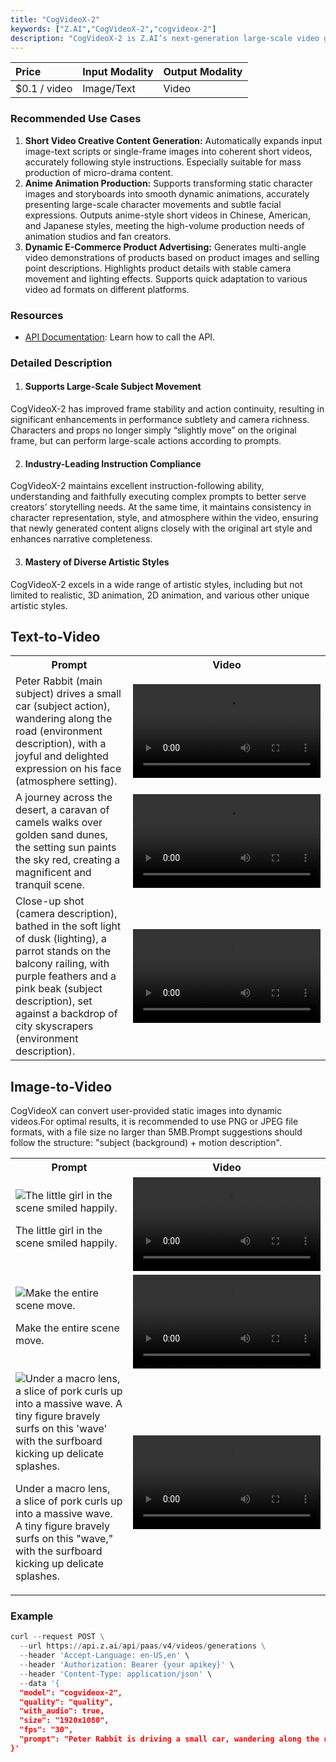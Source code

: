 ```yaml
---
title: "CogVideoX-2"
keywords: ["Z.AI","CogVideoX-2","cogvideox-2"]
description: "CogVideoX-2 is Z.AI’s next-generation large-scale video generation model, with a 38% improvement in text-to-video capabilities. It achieves significant optimizations in large-scale motion, frame stability, instruction compliance, artistic style, and visual aesthetics."
---
```


| **Price**     | **Input Modality** | **Output Modality** |
| :------------ | :----------------- | :------------------ |
| \$0.1 / video | Image/Text         | Video               |

### **Recommended Use Cases**

1. **Short Video Creative Content Generation:** Automatically expands input image-text scripts or single-frame images into coherent short videos, accurately following style instructions. Especially suitable for mass production of micro-drama content.
2. **Anime Animation Production:** Supports transforming static character images and storyboards into smooth dynamic animations, accurately presenting large-scale character movements and subtle facial expressions. Outputs anime-style short videos in Chinese, American, and Japanese styles, meeting the high-volume production needs of animation studios and fan creators.
3. **Dynamic E-Commerce Product Advertising:** Generates multi-angle video demonstrations of products based on product images and selling point descriptions. Highlights product details with stable camera movement and lighting effects. Supports quick adaptation to various video ad formats on different platforms.

### **Resources**

- [API Documentation](/api-reference/video/cogvideox-2&vidu): Learn how to call the API.

### **Detailed Description**

1. #### **Supports Large-Scale Subject Movement**

CogVideoX-2 has improved frame stability and action continuity, resulting in significant enhancements in performance subtlety and camera richness. Characters and props no longer simply “slightly move” on the original frame, but can perform large-scale actions according to prompts.

2. #### **Industry-Leading Instruction Compliance**

CogVideoX-2 maintains excellent instruction-following ability, understanding and faithfully executing complex prompts to better serve creators’ storytelling needs. At the same time, it maintains consistency in character representation, style, and atmosphere within the video, ensuring that newly generated content aligns closely with the original art style and enhances narrative completeness.

3. #### **Mastery of Diverse Artistic Styles**

CogVideoX-2 excels in a wide range of artistic styles, including but not limited to realistic, 3D animation, 2D animation, and various other unique artistic styles.

## Text-to-Video

<table>
<tr>
<th className="w-[30%] p-1 font-semibold">
Prompt

</th>


<th className="p-1 font-semibold">
Video

</th>

</tr>

<tr>
<td className="flex flex-col p-1">
Peter Rabbit (main subject) drives a small car (subject action), wandering along the road (environment description), with a joyful and delighted expression on his face (atmosphere setting).
</td>

<td>
<video className="m-0 p-1" src="https://aigc-files.bigmodel.cn/api/cogvideo/9a384d50-1925-11f0-baf8-2e7ccccecdb2_0.mp4" controls />

</td>

</tr>

<tr>
<td className="flex flex-col p-1">
A journey across the desert, a caravan of camels walks over golden sand dunes, the setting sun paints the sky red, creating a magnificent and tranquil scene.
</td>

<td>
<video className="m-0 p-1" src="https://aigc-files.bigmodel.cn/api/cogvideo/44263660-d966-11ef-98c5-e6b6ade49ab4_0.mp4" controls />

</td>

</tr>

<tr>
<td className="flex flex-col p-1">
Close-up shot (camera description), bathed in the soft light of dusk (lighting), a parrot stands on the balcony railing, with purple feathers and a pink beak (subject description), set against a backdrop of city skyscrapers (environment description).
</td>

<td>
<video className="m-0 p-1" src="https://aigc-files.bigmodel.cn/api/cogvideo/d2a7f00e-1926-11f0-b555-2e4a5f1d681a_0.mp4" controls />

</td>

</tr>

</table>

## Image-to-Video

CogVideoX can convert user-provided static images into dynamic videos.For optimal results, it is recommended to use PNG or JPEG file formats, with a file size no larger than 5MB.Prompt suggestions should follow the structure: "subject (background) \+ motion description".

<table>
<tr>
<th className="w-[30%] p-1 font-semibold">
Prompt

</th>


<th className="p-1 font-semibold">
Video

</th>

</tr>

<tr>
<td className="flex flex-col p-1">
<img
  className="m-0 mb-1"
  src="https://cdn.bigmodel.cn/markdown/1737631743717c0c4920f.png?attname=c0c4920f.png"
  alt="The little girl in the scene smiled happily."
/>

The little girl in the scene smiled happily.
</td>

<td className="m-0 p-1">
<video className="m-0" src="https://aigc-files.bigmodel.cn/api/cogvideo/ec62bde8-d97b-11ef-8bbd-beb3134d28c2_0.mp4" controls />

</td>

</tr>

<tr>
<td className="flex flex-col p-1">
<img
  className="m-0 mb-1"
  src="https://cdn.bigmodel.cn/markdown/17376320501314f560035.png?attname=4f560035.png"
  alt="Make the entire scene move."
/>

 Make the entire scene move. 
</td>

<td className="m-0 p-1">
<video className="m-0" src="https://aigc-files.bigmodel.cn/api/cogvideo/ae3b33fe-d97d-11ef-953d-46b88711431a_0.mp4" controls />

</td>

</tr>

<tr>
<td className="flex flex-col p-1">
<img
  className="m-0 mb-1"
  src="https://cdn.bigmodel.cn/markdown/1737632183664e259f8a5.png?attname=e259f8a5.png"
  alt="Under a macro lens, a slice of pork curls up into a massive wave. A tiny figure bravely surfs on this 'wave' with the surfboard kicking up delicate splashes."
/>

Under a macro lens, \
a slice of pork curls up into a massive wave.\
A tiny figure bravely surfs on this "wave," \
with the surfboard kicking up delicate splashes.
</td>

<td className="m-0 p-1">
<video className="m-0" src="https://aigc-files.bigmodel.cn/api/cogvideo/257a0760-d97e-11ef-8bbd-beb3134d28c2_0.mp4" controls />

</td>

</tr>

</table>

### **Example**

```Python
curl --request POST \
  --url https://api.z.ai/api/paas/v4/videos/generations \
  --header 'Accept-Language: en-US,en' \
  --header 'Authorization: Bearer {your apikey}' \
  --header 'Content-Type: application/json' \
  --data '{
  "model": "cogvideox-2",
  "quality": "quality",
  "with_audio": true,
  "size": "1920x1080",
  "fps": "30",
  "prompt": "Peter Rabbit is driving a small car, wandering along the road, with a joyful and happy expression on his face."
}'
```